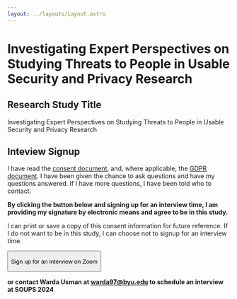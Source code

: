 ```yaml
---
layout: ../layouts/Layout.astro
---
```


# Investigating Expert Perspectives on Studying Threats to People in Usable Security and Privacy Research

## Research Study Title

Investigating Expert Perspectives on Studying Threats to People in Usable
Security and Privacy Research

## Inteview Signup

I have read the [consent document](/expert-study), and, where applicable, the
[GDPR document](/expert-study-gdpr). I have been given the chance to ask
questions and have my questions answered. If I have more questions, I have been
told who to contact.

**By clicking the button below and signing up for an interview time, I am
providing my signature by electronic means and agree to be in this study.**

I can print or save a copy of this consent information for future reference. If
I do not want to be in this study, I can choose not to signup for an interview
time.

<p></p>

<a href="https://byu-experts-interview.youcanbook.me/">
  <button class="bg-sky-700 hover:bg-red text-white font-bold py-2 px-4 rounded">
    <p class="p-0 m-0">Sign up for an interview on Zoom</p>
  </button>
</a>

**or contact Warda Usman at warda97@byu.edu to schedule an interview at SOUPS
2024**
